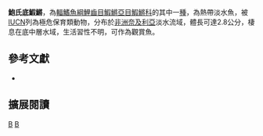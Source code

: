 {{Speciesbox 
| genus = Fundulopanchax
| species = powelli
| status = CR
| status_system = IUCN3.1
| authority = [[Van_der_Zee|Van der Zee]] & [[Wildekamp|Wildekamp]], 1994
| synonyms = *''Aphyosemion powelli, Van der Zee & Wildekamp, 1994''
}}
'''鮑氏底鰕鱂'''，為[[輻鰭魚綱|輻鰭魚綱]][[鯉齒目|鯉齒目]][[鰕鱂亞目|鰕鱂亞目]][[鰕鱂科|鰕鱂科]]的其中一[[種|種]]，為熱帶淡水魚，被[[IUCN|IUCN]]列為極危保育類動物，分布於[[非洲|非洲]][[奈及利亞|奈及利亞]]淡水流域，體長可達2.8公分，棲息在底中層水域，生活習性不明，可作為觀賞魚。

== 參考文獻 ==
*{{FishBase_species|genus=Fundulopanchax|species=powelli|year=2014|month=7}}

== 擴展閱讀 ==
{{refbegin}}
{{wikispecies-inline|Fundulopanchax powelli|鮑氏底鰕鱂}}
{{refend}}
{{Taxonbar|from=Q8963109}}

[[Category:觀賞魚|B]]
[[Category:底鰕鱂屬|B]]


{{魚類小作品}}